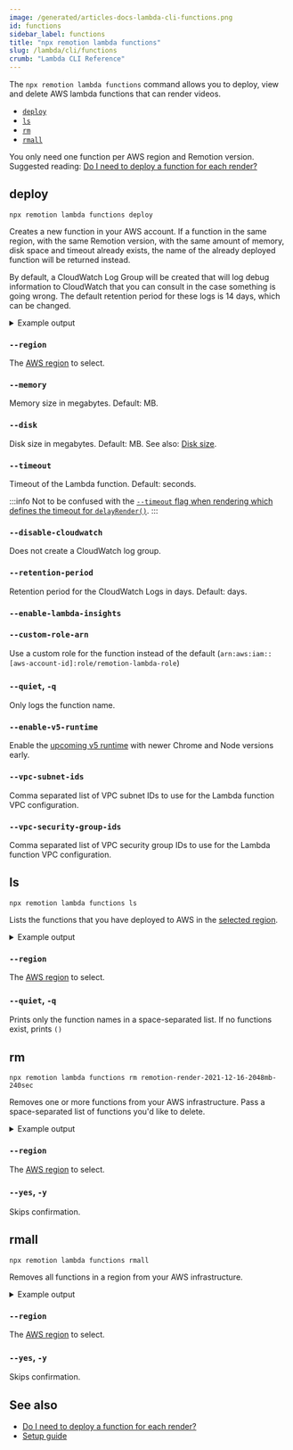 ```yaml
---
image: /generated/articles-docs-lambda-cli-functions.png
id: functions
sidebar_label: functions
title: "npx remotion lambda functions"
slug: /lambda/cli/functions
crumb: "Lambda CLI Reference"
---
```



The `npx remotion lambda functions` command allows you to deploy, view and delete AWS lambda functions that can render videos.

- [`deploy`](#deploy)
- [`ls`](#ls)
- [`rm`](#rm)
- [`rmall`](#rmall)

You only need one function per AWS region and Remotion version. Suggested reading: [Do I need to deploy a function for each render?](/docs/lambda/faq#do-i-need-to-deploy-a-function-for-each-render)

## deploy

```
npx remotion lambda functions deploy
```

Creates a new function in your AWS account. If a function in the same region, with the same Remotion version, with the same amount of memory, disk space and timeout already exists, the name of the already deployed function will be returned instead.

By default, a CloudWatch Log Group will be created that will log debug information to CloudWatch that you can consult in the case something is going wrong. The default retention period for these logs is 14 days, which can be changed.

<details>
<summary>
Example output
</summary>
<pre>
Region = eu-central-1,
Memory = 2048MB,
Disk = 2048MB,
Timeout = 120sec,
Version = 2021-12-17,
CloudWatch Enabled = true,
CloudWatch Retention Period = 14 days
VPC Subnet IDs = subnet-0f6a0f6a0f6a0f6a0, subnet-0f6a0f6a0f6a0f6a1
VPC Security Group IDs = sg-0f6a0f6a0f6a0f6a0, sg-0f6a0f6a0f6a0f6a1
<br/>
Deployed as remotion-render-2021-12-17-2048mb-120sec
<br/>

</pre>
</details>

### `--region`

The [AWS region](/docs/lambda/region-selection) to select.

### `--memory`

Memory size in megabytes. Default: <DefaultMemorySize /> MB.

### `--disk`

Disk size in megabytes. Default: <DefaultEphemerealStorageInMb /> MB. See also: [Disk size](/docs/lambda/disk-size).

### `--timeout`

Timeout of the Lambda function. Default: <DefaultTimeout /> seconds.

:::info
Not to be confused with the [`--timeout` flag when rendering which defines the timeout for `delayRender()`](/docs/cli/render#--timeout).
:::

### `--disable-cloudwatch`

Does not create a CloudWatch log group.

### `--retention-period`

Retention period for the CloudWatch Logs in days. Default: <DefaultLogRetention /> days.

### `--enable-lambda-insights`<AvailableFrom v="4.0.61" />

<Options id="enable-lambda-insights" />

### `--custom-role-arn`

Use a custom role for the function instead of the default (`arn:aws:iam::[aws-account-id]:role/remotion-lambda-role`)

### `--quiet`, `-q`

Only logs the function name.

### `--enable-v5-runtime`<AvailableFrom v="4.0.148" />

Enable the [upcoming v5 runtime](/docs/lambda/runtime#runtime-changes-in-remotion-50) with newer Chrome and Node versions early.

### `--vpc-subnet-ids`<AvailableFrom v="4.0.160" />

Comma separated list of VPC subnet IDs to use for the Lambda function VPC configuration.

### `--vpc-security-group-ids`<AvailableFrom v="4.0.160" />

Comma separated list of VPC security group IDs to use for the Lambda function VPC configuration.

## ls

```
npx remotion lambda functions ls
```

Lists the functions that you have deployed to AWS in the [selected region](/docs/lambda/region-selection).

<details>
<summary>
Example output
</summary>
<pre>
6 functions in the eu-central-1 region<br/>
Name                                              Version        Memory (MB)    Timeout (sec)  <br/>
remotion-render-2021-12-16-2048mb-240sec          2021-12-16     2048           240          <br/>
remotion-render-2021-12-17-2048mb-120sec          2021-12-17     2048           120          <br/>
remotion-render-2021-12-15-2048mb-240sec          2021-12-15     2048           240
<br/>

</pre>
</details>

### `--region`

The [AWS region](/docs/lambda/region-selection) to select.

### `--quiet`, `-q`

Prints only the function names in a space-separated list. If no functions exist, prints `()`

## rm

```
npx remotion lambda functions rm remotion-render-2021-12-16-2048mb-240sec
```

Removes one or more functions from your AWS infrastructure. Pass a space-separated list of functions you'd like to delete.

<details>
<summary>
Example output
</summary>
<pre>
<br/>
Function name:   remotion-render-2021-12-16-2048mb-240sec<br/>
Memory:          2048MB<br/>
Timeout:         120sec<br/>
Version:         2021-12-16<br/>
Delete? (Y/n):  Y<br/>
Deleted!
<br/>

</pre>
</details>

### `--region`

The [AWS region](/docs/lambda/region-selection) to select.

### `--yes`, `-y`

Skips confirmation.

## rmall

```
npx remotion lambda functions rmall
```

Removes all functions in a region from your AWS infrastructure.

<details>
<summary>
Example output
</summary>
<pre>
<br/>
Function name:   remotion-render-2021-12-16-2048mb-240sec<br/>
Memory:          2048MB<br/>
Timeout:         120sec<br/>
Version:         2021-12-16<br/>
Delete? (Y/n):  Y<br/>
Deleted!
<br/>
Function name:   remotion-render-2021-12-18-2048mb-240sec<br/>
Memory:          2048MB<br/>
Timeout:         120sec<br/>
Version:         2021-12-16<br/>
Delete? (Y/n):  Y<br/>
Deleted!
<br/>

</pre>
</details>

### `--region`

The [AWS region](/docs/lambda/region-selection) to select.

### `--yes`, `-y`

Skips confirmation.

## See also

- [Do I need to deploy a function for each render?](/docs/lambda/faq#do-i-need-to-deploy-a-function-for-each-render)
- [Setup guide](/docs/lambda/setup)
